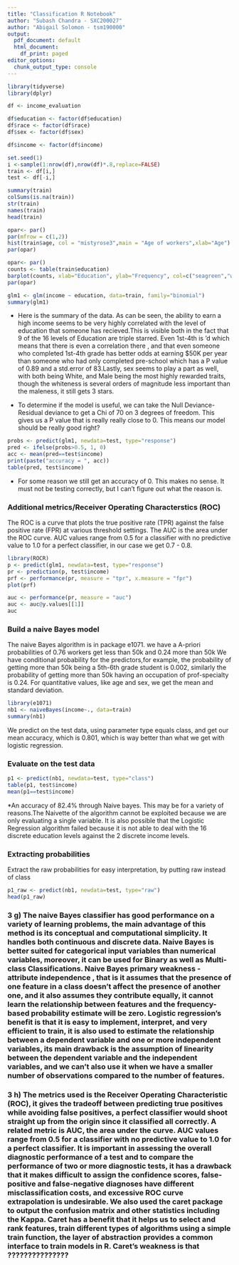 ```yaml
---
title: "Classification R Notebook"
author: "Subash Chandra - SXC200027"
author: "Abigail Solomon - tsm190000"
output:
  pdf_document: default
  html_document:
    df_print: paged
editor_options:
  chunk_output_type: console
---
```


```r
library(tidyverse)
library(dplyr)
```

```r
df <- income_evaluation

df$education <- factor(df$education)
df$race <- factor(df$race)
df$sex <- factor(df$sex)

df$income <- factor(df$income)

set.seed(1)
i <-sample(1:nrow(df),nrow(df)*.8,replace=FALSE)
train <- df[i,]
test <- df[-i,]
```
```r
summary(train)
colSums(is.na(train))
str(train)
names(train)
head(train)
```

```r
opar<- par()
par(mfrow = c(1,2))
hist(train$age, col = "mistyrose3",main = "Age of workers",xlab="Age")
par(opar)
```
```r
opar<- par()
counts <- table(train$education)
barplot(counts, xlab="Education", ylab="Frequency", col=c("seagreen","wheat","sienna3"))
par(opar)
```
```r
glm1 <- glm(income ~ education, data=train, family="binomial")
summary(glm1)

```
* Here is the summary of the data. As can be seen, the ability to earn a high income seems to be very highly correlated with the level of education that someone has recieved.This is visible both in the fact that 9 of the 16 levels of Education are  triple starred. Even 1st-4th is 'd which means that there is even a correlation there , and that even someone who completed 1st-4th grade has better odds at earning $50K per year than someone who had only completed pre-school which has a P value of 0.89 and a std.error of 83.Lastly, sex seems to play a part as well, with both being White, and Male being the most highly rewarded traits, though the whiteness is several orders of magnitude less important than the maleness, it still gets 3 stars.

* To determine if the model is useful, we can take the Null Deviance-Residual deviance to get a Chi of 70 on 3 degrees of freedom. This gives us a P value that is really really close to 0. This means our model should be really good right?

```r
probs <- predict(glm1, newdata=test, type="response")
pred <- ifelse(probs>0.5, 1, 0)
acc <- mean(pred==test$income)
print(paste("accuracy = ", acc))
table(pred, test$income)
```

* For some reason we still get an accuracy of 0. This makes no sense. It must not be testing correctly, but I can't figure out what the reason is.

### Additional metrics/Receiver Operating Characterstics (ROC)

The ROC is a curve that plots the true positive rate (TPR) against the false positive rate (FPR) at various threshold settings. The AUC is the area under the ROC curve. AUC values range from 0.5 for a
classifier with no predictive value to 1.0 for a perfect classifier, in our case we get 0.7 - 0.8.

```r
library(ROCR)
p <- predict(glm1, newdata=test, type="response")
pr <- prediction(p, test$income)
prf <- performance(pr, measure = "tpr", x.measure = "fpr")
plot(prf)
```

```r
auc <- performance(pr, measure = "auc")
auc <- auc@y.values[[1]]
auc
```

### Build a naive Bayes model

The naive Bayes algorithm is in package e1071.
we have a A-priori probabilities of 0.76 workers get less than 50k and 0.24 more than 50k
We have conditional probability for the predictors,for example, the probability of getting more than 50k being a 5th-6th grade student is 0.002, similarly the probability of getting more than 50k having an occupation of prof-specialty is 0.24.
For quantitative values, like age and sex, we get the mean and standard deviation.

```r
library(e1071)
nb1 <- naiveBayes(income~., data=train)
summary(nb1)
```

We predict on the test data, using parameter type equals class, and get our mean accuracy, which is 0.801, which is way better than what we get with logistic regression.

### Evaluate on the test data

```r
p1 <- predict(nb1, newdata=test, type="class")
table(p1, test$income)
mean(p1==test$income)
```
*An accuracy of 82.4% through Naive bayes. This may be for a variety of reasons.The Naivette of the algorithm cannot be exploited because we are only evaluating a single variable. It is also possible that the Logistic Regression algorithm failed because it is not able to deal with the 16 discrete education levels against the 2 discrete income levels.

### Extracting probabilities

Extract the raw probabilities for easy interpretation, by putting raw instead of class

```r
p1_raw <- predict(nb1, newdata=test, type="raw")
head(p1_raw)
```
### 3 g) The naive Bayes classifier has  good performance on a variety of learning problems, the main advantage of this method is its conceptual and computational simplicity. It handles both continuous and discrete data. Naive Bayes is better suited for categorical input variables than numerical variables, moreover, it  can be used for Binary as well as Multi-class Classifications. Naive Bayes primary weakness - attribute independence , that is it assumes that the presence of one feature in a class doesn’t affect the presence of another one, and it also assumes they contribute equally, it cannot learn the relationship between features and  the frequency-based probability estimate will be zero. Logistic regression’s benefit is that it is easy to implement, interpret, and very efficient to train, it is also used to estimate the relationship between a dependent variable and one or more independent variables, its main drawback is the assumption of linearity between the dependent variable and the independent variables, and we can’t also use it when we have a smaller number of observations compared to the number of features.

### 3 h) The metrics used is the Receiver Operating Characteristic (ROC), it  gives the tradeoff between predicting true positives while avoiding false positives, a perfect classifier would shoot straight up from the origin since it classified all correctly. A related metric is AUC, the area under the curve. AUC values range from 0.5 for a classifier with no predictive value to 1.0 for a perfect classifier. It is important in assessing  the overall diagnostic performance of a test and to compare the performance of two or more diagnostic tests, it has a drawback that it makes difficult to assign the confidence scores, false-positive and false-negative diagnoses have different misclassification costs, and excessive ROC curve extrapolation is undesirable. We also used the caret package to output the confusion matrix and other statistics including the Kappa. Caret has a benefit that it helps us to select and rank  features,  train different types of algorithms using a simple train function, the layer of abstraction provides a common interface to train models in R. Caret’s weakness is that ???????????????
